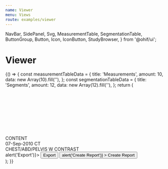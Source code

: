 ```yaml
---
name: Viewer
menu: Views
route: examples/viewer
---
```


  NavBar,
  SidePanel,
  Svg,
  MeasurementTable,
  SegmentationTable,
  ButtonGroup,
  Button,
  Icon,
  IconButton,
  StudyBrowser,
} from '@ohif/ui';

# Viewer

<Playground>
  {() => {
    const measurementTableData = {
      title: 'Measurements',
      amount: 10,
      data: new Array(10).fill(''),
    };
    const segmentationTableData = {
      title: 'Segments',
      amount: 12,
      data: new Array(12).fill(''),
    };
    return (
      <div>
        <NavBar className="justify-start">
          <div className="m-3">
            <Svg name="logo-ohif" />
          </div>
        </NavBar>
        <div
          className="flex flex-row flex-no-wrap flex-1 items-stretch overflow-hidden w-full"
          style={{ height: 'calc(100vh - 57px' }}
        >
          <SidePanel
            side="left"
            iconName="group-layers"
            iconLabel="Studies"
            componentLabel="Studies"
            defaultIsOpen={false}
          >
            <StudyBrowser />
          </SidePanel>
          <div className="flex flex-1 h-100 overflow-hidden bg-primary-main items-center justify-center text-white">
            CONTENT
          </div>
          <SidePanel
            side="right"
            iconName="list-bullets"
            iconLabel="Measure"
            componentLabel="Measurements"
            defaultIsOpen={false}
          >
            <div className="overflow-y-auto overflow-x-hidden invisible-scrollbar">
              <div className="p-2">
                <div className="leading-none">
                  <span className="text-white text-base mr-2">07-Sep-2010</span>
                  <span className="px-1 text-black bg-common-bright text-base rounded-sm font-bold">
                    CT
                  </span>
                </div>
                <div className="leading-none">
                  <span className="text-base text-primary-light">
                    CHEST/ABD/PELVIS W CONTRAST
                  </span>
                </div>
              </div>
              <MeasurementTable {...measurementTableData} />
              <SegmentationTable {...segmentationTableData} />
            </div>
            <div className="p-4 flex justify-center">
              <ButtonGroup onClick={() => alert('Export')}>
                <Button
                  className="text-white border-primary-main bg-black text-base py-2 px-2"
                  size="initial"
                  color="inherit"
                >
                  Export
                </Button>
                <IconButton
                  className="bg-black border-primary-main px-2 text-white px-2"
                  color="inherit"
                  size="initial"
                >
                  <Icon name="arrow-down" />
                </IconButton>
              </ButtonGroup>
              <Button
                className="text-white border border-primary-main bg-black text-base py-2 px-2 ml-2"
                variant="outlined"
                size="initial"
                color="inherit"
                onClick={() => alert('Create Report')}
              >
                Create Report
              </Button>
            </div>
          </SidePanel>
        </div>
      </div>
    );
  }}
</Playground>
